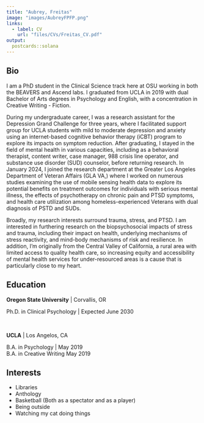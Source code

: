 ```yaml
---
title: "Aubrey, Freitas"
image: "images/AubreyFPFP.png"
links:
  - label: CV
    url: "files/CVs/Freitas_CV.pdf"
output:
  postcards::solana
---
```

 
## Bio

 I am a PhD student in the Clinical Science track here at OSU working in both the BEAVERS and Ascend labs. I graduated from UCLA in 2019 with dual Bachelor of Arts degrees in Psychology and English, with a concentration in Creative Writing - Fiction.

During my undergraduate career, I was a research assistant for the Depression Grand Challenge for three years, where I facilitated support group for UCLA students with mild to moderate depression and anxiety using an internet-based cognitive behavior therapy (iCBT) program to explore its impacts on symptom reduction. After graduating, I stayed in the field of mental health in various capacities, including as a behavioral therapist, content writer, case manager, 988 crisis line operator, and substance use disorder (SUD) counselor, before returning research. In January 2024, I joined the research department at the Greater Los Angeles Department of Veteran Affairs (GLA VA,) where I worked on numerous studies examining the use of mobile sensing health data to explore its potential benefits on treatment outcomes for individuals with serious mental illness,  the effects of psychotherapy on chronic pain and PTSD symptoms,  and health care utilization among homeless-experienced Veterans with dual diagnosis of PSTD and SUDs.

Broadly, my research interests surround trauma, stress, and PTSD. I am interested in furthering research on the biopsychosocial impacts of stress and trauma, including their impact on health, underlying mechanisms of stress reactivity, and mind-body mechanisms of risk and resilience. In addition, I'm originally from the Central Valley of California, a rural area with limited access to quality health care, so increasing equity and accessibility of mental health services for under-resourced areas is a cause that is particularly close to my heart.

## Education

**Oregon State University** | Corvallis, OR

Ph.D. in Clinical Psychology | Expected June 2030

</br>


**UCLA** | Los Angelos, CA

B.A. in Psychology | May 2019
</br>
B.A. in Creative Writing May 2019

## Interests
* Libraries
* Anthology
* Basketball (Both as a spectator and as a player)
* Being outside
* Watching my cat doing things